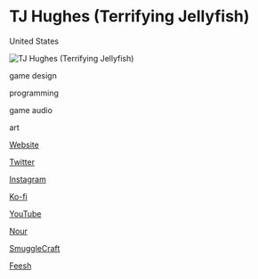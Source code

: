 # TJ Hughes (Terrifying Jellyfish)

<Location>

United States

</Location>

![TJ Hughes (Terrifying Jellyfish)](https://66.media.tumblr.com/2e4d47a04fa435c105c9b217f0d31436/tumblr_oxrz5xolID1s4u4j8o1_640.gifv)

<Skills>

game design

programming

game audio

art

</Skills>

<Personal>

[Website](https://terrifyingjellyfish.com/tagged/art)

[Twitter](https://twitter.com/_Teejay5)

[Instagram](https://www.instagram.com/terrifyingjellyfish/)

[Ko-fi](https://ko-fi.com/A2771MLY)

[YouTube](https://www.youtube.com/channel/UC9FJt7x9YMNuLSPhI667I9w)

</Personal>



<Games>

[Nour](https://www.kickstarter.com/projects/terrifyingjellyfish/nour-experimental-food-art-game-interactive-food-s?ref=card)

[SmuggleCraft](https://store.steampowered.com/app/592020/SmuggleCraft/)

[Feesh](https://store.steampowered.com/app/415240/Feesh/)

</Games>
